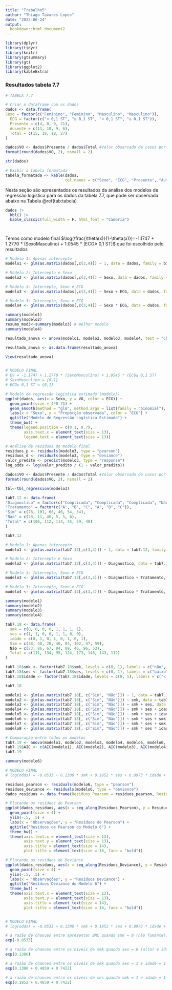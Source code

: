 ```yaml
---
title: "Trabalho5"
author: "Thiago Tavares Lopes"
date: "2025-06-24"
output:
  bookdown::html_document2
---
```


```r

library(dplyr)
library(tidyr)
library(knitr)
library(gtsummary)
library(gt)
library(ggplot2)
library(kableExtra)

```


### Resultados tabela 7.7


```r

# TABELA 7.7

# Criar o dataframe com os dados
dados <- data.frame(
Sexo = factor(c("Feminino", "Feminino", "Masculino", "Masculino")),
  ECG = factor(c("< 0,1 ST", "≥ 0,1 ST", "< 0,1 ST", "≥ 0,1 ST")),
  Presente = c(4, 8, 9, 21),
  Ausente = c(11, 10, 9, 6),
  Total = c(15, 18, 18, 27)
)

dados$VO <- dados$Presente / dados$Total #Valor observado de casos por categoria
format(round(dados$VO, 2), nsmall = 2)

str(dados)

# Exibir a tabela formatada
tabela_formatada <- kable(dados, 
                          col.names = c("Sexo", "ECG", "Presente", "Ausente", "Total", "Proporção observada"), align = c("l", "l", "c", "c", "c", "c"))


```


Nesta seção são apresentados os resultados da análise dos modelos de regressão logística para os dados da tabela 7.7, que pode ser observada abaixo na Tabela \@ref(tab:tabela)


```r

dados |> 
  kbl() |> 
  kable_classic(full_width = F, html_font = "Cambria")




```



Temos como modelo final $\log(\frac{\theta(x)}{1-\theta(x)})=-1.1747 + 1.2770 * (SexoMasculino) + 1.0545 * (ECG≥ 0,1 ST)$ que foi escolhido pelo resultados 






```r


# Modelo 1: Apenas intercepto
modelo1 <- glm(as.matrix(dados[,c(3,4)]) ~ 1, data = dados, family = binomial)

# Modelo 2: Intercepto e Sexo
modelo2 <- glm(as.matrix(dados[,c(3,4)]) ~ Sexo, data = dados, family = binomial)

# Modelo 3: Intercepto, Sexo e ECG
modelo3 <- glm(as.matrix(dados[,c(3,4)]) ~ Sexo + ECG, data = dados, family = binomial)

# Modelo 3: Intercepto, Sexo e ECG
modelo4 <- glm(as.matrix(dados[,c(3,4)]) ~ Sexo * ECG, data = dados, family = binomial)

summary(modelo1)
summary(modelo2)
resumo_mod3<-summary(modelo3) # melhor modelo
summary(modelo4)

resultado_anova <- anova(modelo1, modelo2, modelo3, modelo4, test = "Chi")

resultado_anova <- as.data.frame(resultado_anova)

View(resultado_anova)


# MODELO FINAL
# EV = -1.1747 + 1.2770 * (SexoMasculino) + 1.0545 * (ECG≥ 0,1 ST)
# SexoMasculino = {0,1}
# ECG≥ 0,1 ST = {0,1}

# Modelo de regressão logística estimado (modelo3)
ggplot(dados, aes(x = Sexo, y = VO, color = ECG)) +
  geom_point(size = 4*0.75) +
  geom_smooth(method = "glm", method.args = list(family = "binomial"), se = TRUE) +
  labs(x = "Sexo", y = "Proporção observada", color = "ECG") +
  ggtitle("Modelo de Regressão Logística Estimado") +
  theme_bw() +
  theme(legend.position = c(0.1, 0.7), 
        axis.text.x = element_text(size = 13),
        legend.text = element_text(size = 13))

# Análise de resíduos do modelo final
residuos_p <- residuals(modelo3, type = "pearson")
residuos_d <- residuals(modelo3, type = "deviance")
valor_predito <- predict(modelo3, type = "response")
log_odds <- log(valor_predito / (1 - valor_predito))

dados$VO <- dados$Presente / dados$Total #Valor observado de casos por categoria
format(round(dados$VO, 2), nsmall = 2)


```



```r
tbl<-tbl_regression(modelo3)
```








```r


tab7.12 <- data.frame(
"Diagnostico" = factor(c("Complicada", "Complicada", "Complicada", "Não complicada", "Não complicada", "Não complicada")),
"Tratamento" = factor(c("A", "B", "C", "A", "B", "C")),
"Sim" = c(78, 101, 68, 40, 54, 34),
"Nao" = c(28, 11, 46, 5, 5, 6),
"Total" = c(106, 112, 114, 45, 59, 40)
)

tab7.12

# Modelo 1: Apenas intercepto
modelo1 <- glm(as.matrix(tab7.12[,c(3,4)]) ~ 1, data = tab7.12, family = binomial)

# Modelo 2: Intercepto e Sexo
modelo2 <- glm(as.matrix(tab7.12[,c(3,4)]) ~ Diagnostico, data = tab7.12, family = binomial)

# Modelo 3: Intercepto, Sexo e ECG
modelo3 <- glm(as.matrix(tab7.12[,c(3,4)]) ~ Diagnostico + Tratamento, data = tab7.12, family = binomial)

# Modelo 3: Intercepto, Sexo e ECG
modelo4 <- glm(as.matrix(tab7.12[,c(3,4)]) ~ Diagnostico * Tratamento, data = tab7.12, family = binomial)

summary(modelo1)
summary(modelo2)
summary(modelo3)
summary(modelo4)

```


```r
tab7.18 <- data.frame(
  smk = c(0, 0, 0, 0, 1, 1, 1, 1),
  ses = c(1, 1, 0, 0, 1, 1, 0, 0),
  idade = c(0, 1, 0, 1, 0, 1, 0, 1),
  Sim = c(38, 48, 28, 40, 84, 102, 47, 59),
  Não = c(73, 86, 67, 84, 89, 46, 96, 53),
  Total = c(111, 134, 95, 124, 173, 148, 143, 112)
)

tab7.18$smk <- factor(tab7.18$smk, levels = c(0, 1), labels = c("não", "sim"))
tab7.18$ses <- factor(tab7.18$ses, levels = c(0, 1), labels = c("baixo", "alto"))
tab7.18$idade <- factor(tab7.18$idade, levels = c(0, 1), labels = c("< 40", "≥ 40"))

tab7.18

modelo1 <- glm(as.matrix(tab7.18[, c("Sim", "Não")]) ~ 1, data = tab7.18, family = binomial)
modelo2 <- glm(as.matrix(tab7.18[, c("Sim", "Não")]) ~ smk, data = tab7.18, family = binomial)
modelo3 <- glm(as.matrix(tab7.18[, c("Sim", "Não")]) ~ smk + ses, data = tab7.18, family = binomial)
modelo4 <- glm(as.matrix(tab7.18[, c("Sim", "Não")]) ~ smk + ses + idade, data = tab7.18, family = binomial)
modelo5 <- glm(as.matrix(tab7.18[, c("Sim", "Não")]) ~ smk + ses + idade + smk * ses, data = tab7.18, family = binomial)
modelo6 <- glm(as.matrix(tab7.18[, c("Sim", "Não")]) ~ smk * ses + smk * idade, data = tab7.18, family = binomial)
modelo7 <- glm(as.matrix(tab7.18[, c("Sim", "Não")]) ~ smk * ses + smk * idade + ses * idade, data = tab7.18, family = binomial)
modelo8 <- glm(as.matrix(tab7.18[, c("Sim", "Não")]) ~ smk * ses * idade, data = tab7.18,family = binomial)

# Comparação entre todos os modelos
tab7.19 <- anova(modelo1, modelo2, modelo3, modelo4, modelo5, modelo6, modelo7, modelo8, test = "Chi")
tab7.19$AIC <- c(AIC(modelo1), AIC(modelo2), AIC(modelo3), AIC(modelo4), AIC(modelo5), AIC(modelo6), AIC(modelo7), AIC(modelo8))
tab7.19

summary(modelo6)

# MODELO FINAL
# log(odds) = -0.8533 + 0.1306 * smk + 0.1852 * ses + 0.0973 * idade + 0.4859 * smk * ses + 0.7422 * smk * idade

residuos_pearson <- residuals(modelo6, type = "pearson")
residuos_deviance <- residuals(modelo6, type = "deviance")
dados_residuos <- data.frame(Residuos_Pearson = residuos_pearson, Residuos_Deviance = residuos_deviance)

# Plotando os resíduos de Pearson
ggplot(dados_residuos, aes(x = seq_along(Residuos_Pearson), y = Residuos_Pearson)) +
  geom_point(size = 4) +
  ylim(-.5, .5) +
  labs(x = "Observações", y = "Resíduos de Pearson") +
  ggtitle("Resíduos de Pearson do Modelo 6") +
  theme_bw() +
  theme(axis.text.x = element_text(size = 13),
        axis.text.y = element_text(size = 13),
        axis.title = element_text(size = 14),
        plot.title = element_text(size = 16, face = "bold"))

# Plotando os resíduos de Deviance
ggplot(dados_residuos, aes(x = seq_along(Residuos_Deviance), y = Residuos_Deviance)) +
  geom_point(size = 4) +
  ylim(-.5, .5) +
  labs(x = "Observações", y = "Resíduos Deviance") +
  ggtitle("Resíduos Deviance do Modelo 6") +
  theme_bw() +
  theme(axis.text.x = element_text(size = 13),
        axis.text.y = element_text(size = 13),
        axis.title = element_text(size = 14),
        plot.title = element_text(size = 16, face = "bold"))


# MODELO FINAL
# log(odds) = -0.8533 + 0.1306 * smk + 0.1852 * ses + 0.0973 * idade + 0.4859 * smk * ses + 0.7422 * smk * idade

# a razão de chances entre apresentar BRC quando smk = 0 (não fumante), ses = 0 (status socioeconomico alto) e idade = 0 (idade menor que 40 anos)
exp(-0.8533)

# a razão de chances entre os níveis de smk quando ses = 0 (alto) e idade = 0
exp(0.1306)

# a razão de chances entre os níveis de smk quando ses = 1 e idade = 1
exp(0.1306 + 0.4859 + 0.7422)

# a razão de chances entre os níveis de ses quando smk = 1 e idade = 1
exp(0.1852 + 0.4859 + 0.7422)
```

